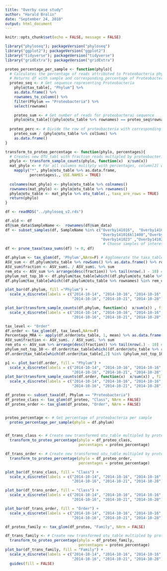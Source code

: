 ```yaml
---
title: "Overby case study"
author: "Harald Brolin"
date: "September 24, 2018"
output: html_document
---
```


```r
knitr::opts_chunk$set(echo = FALSE, message = FALSE)
```

```r
library("phyloseq"); packageVersion("phyloseq")
library("ggplot2"); packageVersion("ggplot2")
library("tidyverse"); packageVersion("tidyverse")
library("gridExtra"); packageVersion("gridExtra")
```

```r

proteo_percentage_per_sample <- function(phylo){
  # Calculates the percentage of reads attributed to Proteobacteria phylum for each sample
  # Returns df with sample and corresponding percentage of Proteobacteria
  proteo_seq <- # Get sequence representing Proteobacteria
    phylo@tax_table[, "Phylum"] %>%
    as.data.frame() %>%
    rownames_to_column() %>%
    filter(Phylum == "Proteobacteria") %>%
    select(rowname)

    proteo_sum <- # Get number of reads for proteobacterai sequence
    phylo@otu_table[((phylo@otu_table %>% rownames) == proteo_seq$rowname) %>% which(),]
  
  proteo_perc <- # Divide the row of proteobacteria with corresponding sample total sum
    proteo_sum / (phylo@otu_table %>% colSums) %>%
    as.data.frame()
}

transform_to_proteo_percentage <- function(phylo, percentages){
  # Creates new OTU_tabl with fraction reads multipled by proteobacteria percentage per sample
  phylo <- transform_sample_counts(phylo, function(x)  x/sum(x))
  mat_phylo <- # For all culumns mulitply with percentages, column[2] with percentage[2] etc.
    mapply("*", phylo@otu_table %>% as.data.frame,
           percentages$., USE.NAMES = TRUE)
  
  colnames(mat_phylo) <- phylo@otu_table %>% colnames()
  rownames(mat_phylo) <- phylo@otu_table %>% rownames()
  phylo@otu_table <- mat_phylo %>% otu_table(., taxa_are_rows = TRUE)  
  return(phylo)
}

```


```r
df <- readRDS("../phyloseq_v2.rds")
```

```r
df.old <- df
df@sam_data$SampleName <-  rownames(df@sam_data)                                                         # Add the sample ID as a column
df <- subset_samples(df, SampleName %in% c("Overby141016",  "Overby141016kl1010", 
                                           "Overby141016kl1400","Overby141016kl1550",
                                           "Overby141023" ,"Overby141028")) 
                                            # Choose samples of interest
df <- prune_taxa(taxa_sums(df) != 0, df)                                                                 # Remove OTU:s not included in theese samples
```

```r
df.phylum <- tax_glom(df, 'Phylum',NArm=F) # Agglomerate the taxa_table to Phylum level
ASV_sum <- df.phylum@otu_table %>% rowSums() %>% as.data.frame() %>% rownames_to_column %>% as.tibble() # Get sum of reads for each Phylums
ASV_sum$fraction <- ASV_sum$. / ASV_sum$. %>% sum
rem_otu <- ASV_sum %>% arrange(desc(fraction)) %>% tail(nrow(.) - 10) # Arange the Phylums based on fraction of total reads, get all except the top 10 phylums
phylum_not_top_10 <- df.phylum@tax_table[which((df.phylum@otu_table %>% rownames) %in% rem_otu$rowname), "Phylum"] # Get index of all "not-top-10" phylums
df.phylum@tax_table[which((df.phylum@otu_table %>% rownames) %in% rem_otu$rowname),"Phylum" ] <- "\"Other\"" # Name the group of OTU:s

plot_bar(df.phylum, fill ="Phylum") +
  scale_x_discrete(labels = c("2014-10-14", "2014-10-16", "2014-10-16",
                              "2014-10-16", "2014-10-21", "2014-10-28")) # Create the barplot with selected coloring

plot_bar(transform_sample_counts(df.phylum, function(x)  x/sum(x)) , fill ="Phylum") +
  scale_x_discrete(labels = c("2014-10-14", "2014-10-16", "2014-10-16",
                              "2014-10-16", "2014-10-21", "2014-10-28")) # Create the barplot with selected coloring
```

```r
tax_level <- "Order"
df.order <- tax_glom(df, tax_level,NArm=F)
Percentage_MRA <- apply(df.order@otu_table, 1, mean) %>% as.data.frame() %>% rownames_to_column %>% as.tibble()
ASV_sum$fraction <- ASV_sum$. / ASV_sum$. %>% sum
rem_otu <- ASV_sum %>% arrange(desc(fraction)) %>% tail(nrow(.) - 10) # Arange the Phylums based on fraction of total reads, get all except the top 10 phylums
phylum_not_top_10 <- df.order@tax_table[which((df.order@otu_table %>% rownames) %in% rem_otu$rowname), "Phylum"] # Get index of all "not-top-10" phylums
df.order@tax_table[which(df.order@tax_table[,2] %in% (phylum_not_top_10 %>% as.data.frame() %>% .[[1]] %>% as.character())), "Phylum"] <- "\"Other\""

p1 <- plot_bar(df.order, fill = "Phylum") +
  scale_x_discrete(labels = c("2014-10-14", "2014-10-16", "2014-10-16",
                              "2014-10-16", "2014-10-21", "2014-10-28")); p1
plot_bar(transform_sample_counts(df.order, function(x)  x/sum(x)) , fill ="Phylum") +
  scale_x_discrete(labels = c("2014-10-14", "2014-10-16", "2014-10-16",
                              "2014-10-16", "2014-10-21", "2014-10-28"))

```

```r
df_proteo <- subset_taxa(df, Phylum == "Proteobacteria")
df_proteo_class <- tax_glom(df_proteo, "Class", NArm = FALSE)
df_proteo_order <- tax_glom(df_proteo, "Order", NArm = FALSE)


proteo_percentage <- # Get percentage of proteobacteria per sample
  proteo_percentage_per_sample(phylo = df.phylum) 


df_trans_class <- # Create new transformed otu_table multipled by proteobacteria percentage
  transform_to_proteo_percentage(phylo = df_proteo_class,
                                 percentages = proteo_percentage) 

df_trans_order <- # Create new transformed otu_table multipled by proteobacteria percentage
  transform_to_proteo_percentage(phylo = df_proteo_order,
                                 percentages = proteo_percentage) 

plot_bar(df_trans_class, fill = "Class") +
  scale_x_discrete(labels = c("2014-10-14", "2014-10-16", "2014-10-16",
                              "2014-10-16", "2014-10-21", "2014-10-28"))

plot_bar(df_trans_order, fill = "Class") +
  scale_x_discrete(labels = c("2014-10-14", "2014-10-16", "2014-10-16",
                              "2014-10-16", "2014-10-21", "2014-10-28"))

plot_bar(df_trans_order, fill = "Order") +
  scale_x_discrete(labels = c("2014-10-14", "2014-10-16", "2014-10-16",
                              "2014-10-16", "2014-10-21", "2014-10-28"))

```

```r
df_proteo_family <- tax_glom(df_proteo, "Family", NArm = FALSE)

df_trans_family <- # Create new transformed otu_table multipled by proteobacteria     percentage
  transform_to_proteo_percentage(phylo = df_proteo_family,
                                 percentages = proteo_percentage) 
plot_bar(df_trans_family, fill = "Family") +
  scale_x_discrete(labels = c("2014-10-14", "2014-10-16", "2014-10-16",
                              "2014-10-16", "2014-10-21", "2014-10-28")) +
  guides(fill = FALSE)

```
